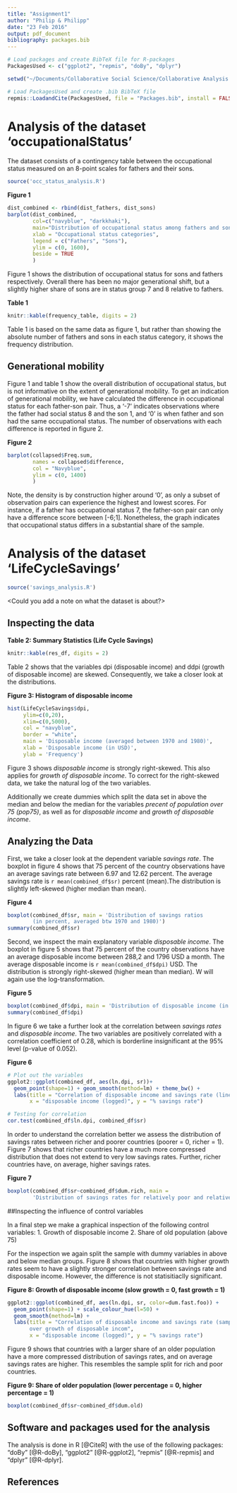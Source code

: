 ```yaml
---
title: "Assignment1"
author: "Philip & Philipp"
date: "23 Feb 2016"
output: pdf_document
bibliography: packages.bib
---
```


```r
# Load packages and create BibTeX file for R-packages
PackagesUsed <- c("ggplot2", "repmis", "doBy", "dplyr")

setwd("~/Documents/Collaborative Social Science/Collaborative Analysis Assignments/PandP_Ass1")

# Load PackagesUsed and create .bib BibTeX file
repmis::LoadandCite(PackagesUsed, file = "Packages.bib", install = FALSE)
```


# Analysis of the dataset 'occupationalStatus'
The dataset consists of a contingency table between the occupational status measured on an 8-point scales for fathers and their sons.  

```r
source('occ_status_analysis.R')
```
**Figure 1**
``` r
dist_combined <- rbind(dist_fathers, dist_sons)
barplot(dist_combined, 
        col=c("navyblue", "darkkhaki"),
        main="Distribution of occupational status among fathers and sons",
        xlab = "Occupational status categories",
        legend = c("Fathers", "Sons"),
        ylim = c(0, 1600),
        beside = TRUE
        )
```

Figure 1 shows the distribution of occupational status for sons and fathers respectively. Overall there has been no major generational shift, but a slightly higher share of sons are in status group 7 and 8 relative to fathers. 

**Table 1**
```r
knitr::kable(frequency_table, digits = 2)
```

Table 1 is based on the same data as figure 1, but rather than showing the absolute number of fathers and sons in each status category, it shows the frequency distribution. 

## Generational mobility
Figure 1 and table 1 show the overall distribution of occupational status, but is not informative on the extent of generational mobility. To get an indication of generational mobility, we have calculated the difference in occupational status for each father-son pair. Thus, a '-7' indicates observations where the father had social status 8 and the son 1, and '0' is when father and son had the same occupational status. The number of observations with each difference is reported in figure 2. 

**Figure 2**
```r
barplot(collapsed$Freq.sum, 
        names = collapsed$difference,
        col = "Navyblue",
        ylim = c(0, 1400)
        )
```

Note, the density is by construction higher around '0', as only a subset of observation pairs can experience the highest and lowest scores. For instance, if a father has occupational status 7, the father-son pair can only have a difference score between [-6;1]. Nonetheless, the graph indicates that occupational status differs in a substantial share of the sample. 

# Analysis of the dataset 'LifeCycleSavings'

```r
source('savings_analysis.R')
```

<Could you add a note on what the dataset is about?>

## Inspecting the data

**Table 2: Summary Statistics (Life Cycle Savings)**
```r
knitr::kable(res_df, digits = 2)
```
  
Table 2 shows that the variables dpi (disposable income) and ddpi (growth of disposable income) are skewed. Consequently, we take a closer look at the distributions.


**Figure 3: Histogram of disposable income**
```r
hist(LifeCycleSavings$dpi,
     ylim=c(0,20),
     xlim=c(0,5000),
     col = "navyblue",
     border = "white",
     main = 'Disposable income (averaged between 1970 and 1980)', 
     xlab = 'Disposable income (in USD)',
     ylab = 'Frequency')
```
  
Figure 3 shows *disposable income* is strongly right-skewed. This also applies for *growth of disposable income*. To correct for the right-skewed data, we take the natural log of the two variables.

Additionally we create dummies which split the data set in above the median and below the median for the variables *precent of population over 75 (pop75)*, as well as for *disposable income* and *growth of disposable income*.

## Analyzing the Data

First, we take a closer look at the dependent variable *savings rate*. The boxplot in figure 4 shows that 75 percent of the country observations have an average savings rate between 6.97 and 12.62 percent. The average savings rate is `r mean(combined_df$sr)` percent (mean).The distribution is slightly left-skewed (higher median than mean).

**Figure 4**
```r
boxplot(combined_df$sr, main = 'Distribution of savings ratios 
        (in percent, averaged btw 1970 and 1980)')
summary(combined_df$sr)
```


Second, we inspect the main explanatory variable *disposable income*. The boxplot in figure 5 shows that 75 percent of the country observations have an average disposable income between 288,2 and 1796 USD a month. The average disposable income is `r mean(combined_df$dpi)` USD. The distribution is strongly right-skewed (higher mean than median). W will again use the log-transformation.

**Figure 5**
```r
boxplot(combined_df$dpi, main = 'Distribution of disposable income (in USD)')
summary(combined_df$dpi)
```

In figure 6 we take a further look at the correlation between *savings rates* and *disposable income*. The two variables are positively correlated with a correlation coefficient of 0.28, which is borderline insignificant at the 95% level (p-value of 0.052).  

**Figure 6**
```r
# Plot out the variables
ggplot2::ggplot(combined_df, aes(ln.dpi, sr))+
  geom_point(shape=1) + geom_smooth(method=lm) + theme_bw() + 
  labs(title = "Correlation of disposable income and savings rate (linear)", 
       x = "disposable income (logged)", y = "% savings rate")

# Testing for correlation
cor.test(combined_df$ln.dpi, combined_df$sr)
```
  
In order to understand the correlation better we assess the distribution of savings rates between richer and poorer countries (poorer = 0, richer = 1). Figure 7 shows that richer countries have a much more compressed distribution that does not extend to very low savings rates. Further, richer countries have, on average, higher savings rates.  

**Figure 7**
```r
boxplot(combined_df$sr~combined_df$dum.rich, main =
        'Distribution of savings rates for relatively poor and relatively rich countries')
```

##Inspecting the influence of control variables

In a final step we make a graphical inspection of the following control variables: 
1. Growth of disposable income 
2. Share of old population (above 75)

For the inspection we again split the sample with dummy variables in above and below median groups. Figure 8 shows that countries with higher growth rates seem to have a slightly stronger correlation between savings rate and disposable income. However, the difference is not statisitiaclly significant.  

**Figure 8: Growth of disposable income (slow growth = 0, fast growth = 1)**
```r
ggplot2::ggplot(combined_df, aes(ln.dpi, sr, color=dum.fast.foo)) +
  geom_point(shape=1) + scale_colour_hue(l=50) + 
  geom_smooth(method=lm) +
  labs(title = "Correlation of disposable income and savings rate (sample splitted 
       over growth of disposable incom", 
       x = "disposable income (logged)", y = "% savings rate")
```
  
Figure 9 shows that countries with a larger share of an older population have a more compressed distribution of savings rates, and on average savings rates are higher. This resembles the sample split for rich and poor countries.

**Figure 9: Share of older population (lower percentage = 0, higher percentage = 1)**
```r
boxplot(combined_df$sr~combined_df$dum.old)
```

## Software and packages used for the analysis
The analysis is done in R [@CiteR] with the use of the following packages: "doBy" [@R-doBy], "ggplot2" [@R-ggplot2], "repmis" [@R-repmis] and "dplyr" [@R-dplyr].

## References
